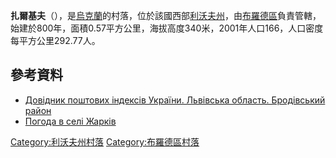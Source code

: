{{coord|49|55|46|N|25|6|51|E|scale:100000|display=title}}

'''扎爾基夫'''（{{lang-uk|Жарків}}），是[[烏克蘭|烏克蘭]]的村落，位於該國西部[[利沃夫州|利沃夫州]]，由[[布羅德區|布羅德區]]負責管轄，始建於800年，面積0.57平方公里，海拔高度340米，2001年人口166，人口密度每平方公里292.77人。

==參考資料==
*[http://www.uaidx.com/13/281/index Довідник поштових індексів України. Львівська область. Бродівський район] {{Wayback|url=http://www.uaidx.com/13/281/index |date=20160202002802 }}
* [http://weather.in.ua/ua/l'vovskaja/7675 Погода в селі Жарків] {{Wayback|url=http://weather.in.ua/ua/l'vovskaja/7675 |date=20160303200141 }}

{{DEFAULTSORT:Жарків}}
[[Category:利沃夫州村落|Category:利沃夫州村落]]
[[Category:布羅德區村落|Category:布羅德區村落]]


{{Lviv-geo-stub}}